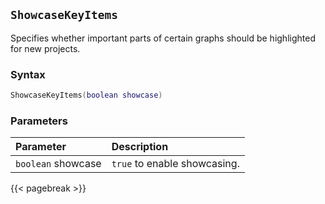 ## `ShowcaseKeyItems`

Specifies whether important parts of certain graphs should be highlighted for new projects.

### Syntax {-}

``` .lua
ShowcaseKeyItems(boolean showcase)
```


### Parameters {-}

**Parameter** | **Description**
| :-- | :-- |
|`boolean` showcase | `true` to enable showcasing. |


{{< pagebreak >}}